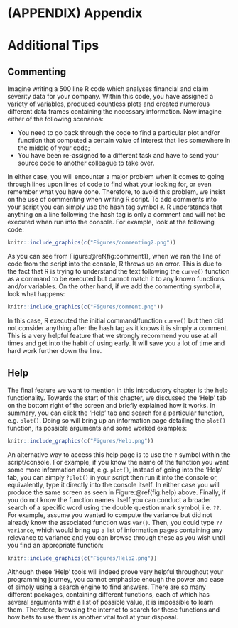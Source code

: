 # (APPENDIX) Appendix {-}

# Additional Tips 

## Commenting {-}

Imagine writing a 500 line R code which analyses financial and claim severity data for your company. Within this code, you have assigned a variety of variables, produced countless plots and created numerous different data frames containing the necessary information. Now imagine either of the following scenarios:

- You need to go back through the code to find a particular plot and/or function that computed a certain value of interest that lies somewhere in the middle of your code;
- You have been re-assigned to a different task and have to send your source code to another colleague to take over.

In either case, you will encounter a major problem when it comes to going through lines upon lines of code to find what your looking for, or even remember what you have done. Therefore, to avoid this problem, we insist on the use of commenting when writing R script. To add comments into your script you can simply use the hash tag symbol `#`. R understands that anything on a line following the hash tag is only a comment and will not be executed when run into the console. For example, look at the following code: 

```r
knitr::include_graphics(c("Figures/commenting2.png"))
```


As you can see from Figure:\@ref{fig:comment1}, when we ran the line of code from the script into the console, R throws up an error. This is due to the fact that R is trying to understand the text following the `curve()` function as a command to be executed but cannot match it to any known functions and/or variables. On the other hand, if we add the commenting symbol `#`, look what happens:

```r
knitr::include_graphics(c("Figures/comment.png"))
```


In this case, R executed the initial command/function `curve()` but then did not consider anything after the hash tag as it knows it is simply a comment. This is a very helpful feature that we strongly recommend you use at all times and get into the habit of using early. It will save you a lot of time and hard work further down the line. 

## Help {-}

The final feature we want to mention in this introductory chapter is the help functionality. Towards the start of this chapter, we discussed the 'Help' tab on the bottom right of the screen and briefly explained how it works. In summary, you can click the 'Help' tab and search for a particular function, e.g. `plot()`. Doing so will bring up an information page detailing the `plot()` function, its possible arguments and some worked examples:

```r
knitr::include_graphics(c("Figures/Help.png"))
```


An alternative way to access this help page is to use the `?` symbol within the script/console. For example, if you know the name of the function you want some more information about, e.g. `plot()`, instead of going into the 'Help' tab, you can simply `?plot()` in your script then run it into the console or, equivalently, type it directly into the console itself. In either case you will produce the same screen as seen in Figure:\@ref(fig:help) above. Finally, if you do not know the function names itself you can conduct a broader search of a specific word using the double question mark symbol, i.e. `??`. For example, assume you wanted to compute the variance but did not already know the associated function was `var()`. Then, you could type `??variance`, which would bring up a list of information pages containing any relevance to variance and you can browse through these as you wish until you find an appropriate function:

```r
knitr::include_graphics(c("Figures/Help2.png"))
```


Although these 'Help' tools will indeed  prove very helpful throughout your programming journey, you cannot emphasise enough the power and ease of simply using a search engine to find answers. There are so many different packages, containing different functions, each of which has several arguments with a list of possible value, it is impossible to learn them. Therefore, browsing the internet to search for these functions and how bets to use them is another vital tool at your disposal.


